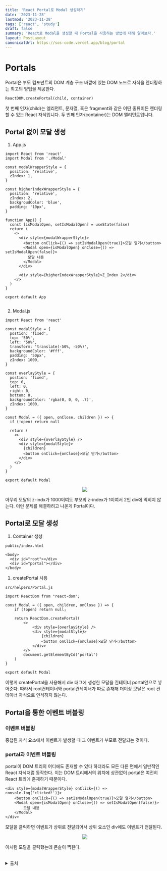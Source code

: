 ```yaml
---
title: 'React Portal로 Modal 생성하기'
date: '2023-11-28'
lastmod: '2023-11-28'
tags: ['react', 'study']
draft: false
summary: 'React로 Modal을 생성할 때 Portal을 사용하는 방법에 대해 알아보자.'
layout: PostLayout
canonicalUrl: https://sos-code.vercel.app/blog/portal
---
```


# Portals

Portal은 부모 컴포넌트의 DOM 계층 구조 바깥에 있는 DOM 노드로 자식을 렌더링하는 최고의 방법을 제공한다.

```
ReactDOM.createPortal(child, container)
```

첫 번째 인자(child)는 엘리먼트, 문자열, 혹은 fragment와 같은 어떤 종류이든 렌더링할 수 있는 React 자식입니다. 두 번째 인자(container)는 DOM 엘리먼트입니다.

## Portal 없이 모달 생성

1. App.js

```
import React from 'react'
import Modal from './Modal'

const modalWrapperStyle = {
  position: 'relative',
  zIndex: 1,
}

const higherIndexWrapperStyle = {
  position: 'relative',
  zIndex: 2,
  backgroudColor: 'blue',
  padding: '10px',
}

function App() {
  const [isModalOpen, setIsModalOpen] = useState(false)
  return (
    <>
      <div style={modalWrapperStyle}>
        <button onClick={() => setIsModalOpen(true)}>모달 열기</button>
        <Modal open={isModalOpen} onClose={() => setIsModalOpen(false)}>
          모달 내용
        </Modal>
      </div>

      <div style={higherIndexWrapperStyle}>Z_Index 2</div>
    </>
  )
}

export default App


```

2. Modal.js

```
import React from 'react'

const modalStyle = {
  postion: 'fixed',
  top: '50%',
  left: '50%',
  transform: 'translate(-50%, -50%)',
  backgroundColor: '#fff',
  padding: '50px',
  zIndex: 1000,
}

const overlayStyle = {
  postion: 'fixed',
  top: 0,
  left: 0,
  right: 0,
  bottom: 0,
  backgroundColor: 'rgba(0, 0, 0, .7)',
  zIndex: 1000,
}

const Modal = ({ open, onClose, children }) => {
  if (!open) return null

  return (
    <>
      <div style={overlayStyle} />
      <div style={modalStyle}>
        {children}
        <button onClick={onClose}>모달 닫기</button>
      </div>
    </>
  )
}

export default Modal

```

<p align="center">
  <img src="/static/images/portal/modal.jpg" />
</p>

아무리 모달의 z-indx가 1000이여도 부모의 z-index가 1이여서 2인 div에 먹히지 않는다.
이런 문제를 해결하려고 나온게 Portal이다.

## Portal로 모달 생성

1. Container 생성

```
public/index.html

<body>
  <div id="root"></div>
  <div id="portal"></div>
</body>
```

1. createPortal 사용

```
src/helpers/Portal.js

import ReactDom from "react-dom";

const Modal = ({ open, children, onClose }) => {
    if (!open) return null;

    return ReactDom.createPortal(
        <>
            <div style={overlayStyle} />
            <div style={modalStyle}>
                {children}
                <button onClick={onClose}>모달 닫기</button>
            </div>
        </>
        document.getElementById('portal')
    )
}

export default Modal
```

이렇게 createPortal을 사용해서 div 태그에 생성한 모달을 컨테이너 portal안으로 넣어준다.
따라서 root컨테이너와 portal컨테이너가 따로 존재해 더이상 모달은 root 컨테이너 자식으로 인식하지 않는다.

## Portal을 통한 이벤트 버블링

### 이벤트 버블링

중첩된 자식 요소에서 이벤트가 발생할 때 그 이벤트가 부모로 전달되는 것이다.

### portal과 이벤트 버블링

portal이 DOM 트리의 어디에도 존재할 수 있다 하더라도 모든 다른 면에서 일반적인 React 자식처럼 동작한다.
이는 DOM 트리에서의 위치에 상관없이 portal은 여전히 React 트리에 존재하기 때문이다.

```
<div style={modalWrapperStyle} onClick={() => console.log('clicked!')}>
    <button onClick={() => setIsModalOpen(true)}>모달 열기</button>
    <Modal open={isModalOpen} onClose={() => setIsModalOpen(false)}>
        모달 내용
    </Modal>
</div>
```

모달을 클릭하면 이벤트가 상위로 전달되어서 상위 요소인 div에도 이벤트가 전달된다.

<p align="center">
  <img src="/static/images/portal/last.jpg" />
</p>

이처럼 모달을 클릭했는데 콘솔이 찍힌다.

<br />

<details>
<summary>출처</summary>
<div markdown="1">

_이 글은 100가지 시나리오로 학습하는 프론트엔드 : 5년 이상 경험을 초압축한 실전 문제 해결 패키지 강의를 듣고 정리한 글입니다._

- 리액트 공식문서 https://ko.legacy.reactjs.org/docs/portals.html

</div>
</details>

